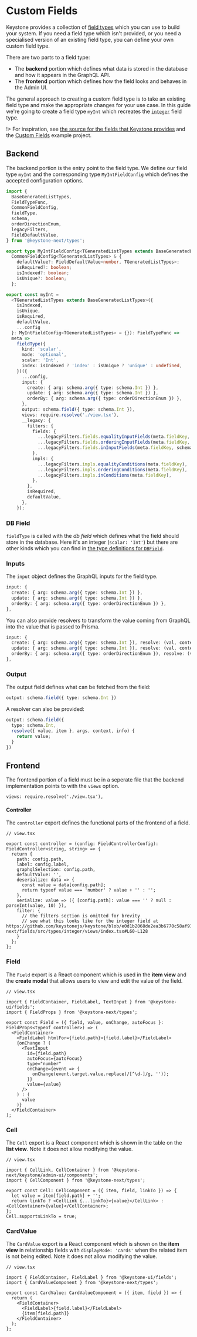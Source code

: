 
# Custom Fields

Keystone provides a collection of [field types](../apis/fields) which you can use to build your system.
If you need a field type which isn't provided, or you need a specialised version of an existing field type, you can define your own custom field type.

There are two parts to a field type:

- The **backend** portion which defines what data is stored in the database and how it appears in the GraphQL API.
- The **frontend** portion which defines how the field looks and behaves in the Admin UI.

The general approach to creating a custom field type is to take an existing field type and make the appropriate changes for your use case.
In this guide we're going to create a field type `myInt` which recreates the [`integer`](https://github.com/keystonejs/keystone/tree/master/packages-next/fields/src/types/integer) field type.

!> For inspiration, see [the source for the fields that Keystone provides](https://github.com/keystonejs/keystone/tree/master/packages-next/fields/src/types) and the [Custom Fields](https://github.com/keystonejs/keystone/tree/master/examples/custom-field) example project.

## Backend

The backend portion is the entry point to the field type.
We define our field type `myInt` and the corresponding type `MyIntFieldConfig` which defines the accepted configuration options.

```ts
import {
  BaseGeneratedListTypes,
  FieldTypeFunc,
  CommonFieldConfig,
  fieldType,
  schema,
  orderDirectionEnum,
  legacyFilters,
  FieldDefaultValue,
} from '@keystone-next/types';

export type MyIntFieldConfig<TGeneratedListTypes extends BaseGeneratedListTypes> =
  CommonFieldConfig<TGeneratedListTypes> & {
    defaultValue?: FieldDefaultValue<number, TGeneratedListTypes>;
    isRequired?: boolean;
    isIndexed?: boolean;
    isUnique?: boolean;
  };

export const myInt =
  <TGeneratedListTypes extends BaseGeneratedListTypes>({
    isIndexed,
    isUnique,
    isRequired,
    defaultValue,
    ...config
  }: MyIntFieldConfig<TGeneratedListTypes> = {}): FieldTypeFunc =>
  meta =>
    fieldType({
      kind: 'scalar',
      mode: 'optional',
      scalar: 'Int',
      index: isIndexed ? 'index' : isUnique ? 'unique' : undefined,
    })({
      ...config,
      input: {
        create: { arg: schema.arg({ type: schema.Int }) },
        update: { arg: schema.arg({ type: schema.Int }) },
        orderBy: { arg: schema.arg({ type: orderDirectionEnum }) },
      },
      output: schema.field({ type: schema.Int }),
      views: require.resolve('./view.tsx'),
      __legacy: {
        filters: {
          fields: {
            ...legacyFilters.fields.equalityInputFields(meta.fieldKey, schema.Int),
            ...legacyFilters.fields.orderingInputFields(meta.fieldKey, schema.Int),
            ...legacyFilters.fields.inInputFields(meta.fieldKey, schema.Int),
          },
          impls: {
            ...legacyFilters.impls.equalityConditions(meta.fieldKey),
            ...legacyFilters.impls.orderingConditions(meta.fieldKey),
            ...legacyFilters.impls.inConditions(meta.fieldKey),
          },
        },
        isRequired,
        defaultValue,
      },
    });
```

### DB Field

`fieldType` is called with the _db field_ which defines what the field should store in the database.
Here it's an integer (`scalar: 'Int'`) but there are other kinds which you can find in [the type definitions for `DBField`](https://github.com/keystonejs/keystone/blob/5f4ecfc4281f979456326bc1a982e9bf90327ad6/packages-next/types/src/next-fields.ts#L105-L155).

### Inputs

The `input` object defines the GraphQL inputs for the field type.

```ts
input: {
  create: { arg: schema.arg({ type: schema.Int }) },
  update: { arg: schema.arg({ type: schema.Int }) },
  orderBy: { arg: schema.arg({ type: orderDirectionEnum }) },
},
```

You can also provide resolvers to transform the value coming from GraphQL into the value that is passed to Prisma.

```ts
input: {
  create: { arg: schema.arg({ type: schema.Int }), resolve: (val, context) => val },
  update: { arg: schema.arg({ type: schema.Int }), resolve: (val, context) => val },
  orderBy: { arg: schema.arg({ type: orderDirectionEnum }), resolve: (val, context) => val },
},
```

### Output

The output field defines what can be fetched from the field:

```ts
output: schema.field({ type: schema.Int })
```

A resolver can also be provided:

```ts
output: schema.field({
  type: schema.Int,
  resolve({ value, item }, args, context, info) {
    return value;
  }
})
```

## Frontend

The frontend portion of a field must be in a seperate file that the backend implementation points to with the `views` option.

```
views: require.resolve('./view.tsx'),
```

#### Controller

The `controller` export defines the functional parts of the frontend of a field.

```tsx
// view.tsx

export const controller = (config: FieldControllerConfig): FieldController<string, string> => {
  return {
    path: config.path,
    label: config.label,
    graphqlSelection: config.path,
    defaultValue: '',
    deserialize: data => {
      const value = data[config.path];
      return typeof value === 'number' ? value + '' : '';
    },
    serialize: value => ({ [config.path]: value === '' ? null : parseInt(value, 10) }),
    filter: {
      // the filters section is omitted for brevity
      // see what this looks like for the integer field at https://github.com/keystonejs/keystone/blob/e0d1b2068de2ea3b6770c58af91221b01e6a20cf/packages-next/fields/src/types/integer/views/index.tsx#L60-L128
    }
  };
};
```

### Field

The `Field` export is a React component which is used in the **item view** and the **create modal** that allows users to view and edit the value of the field.

```tsx
// view.tsx

import { FieldContainer, FieldLabel, TextInput } from '@keystone-ui/fields';
import { FieldProps } from '@keystone-next/types';

export const Field = ({ field, value, onChange, autoFocus }: FieldProps<typeof controller>) => (
  <FieldContainer>
    <FieldLabel htmlFor={field.path}>{field.label}</FieldLabel>
    {onChange ? (
      <TextInput
        id={field.path}
        autoFocus={autoFocus}
        type="number"
        onChange={event => {
          onChange(event.target.value.replace(/[^\d-]/g, ''));
        }}
        value={value}
      />
    ) : (
      value
    )}
  </FieldContainer>
);
```

### Cell

The `Cell` export is a React component which is shown in the table on the **list view**.
Note it does not allow modifying the value.

```tsx
// view.tsx

import { CellLink, CellContainer } from '@keystone-next/keystone/admin-ui/components';
import { CellComponent } from '@keystone-next/types';

export const Cell: CellComponent = ({ item, field, linkTo }) => {
  let value = item[field.path] + '';
  return linkTo ? <CellLink {...linkTo}>{value}</CellLink> : <CellContainer>{value}</CellContainer>;
};
Cell.supportsLinkTo = true;
```

### CardValue

The `CardValue` export is a React component which is shown on the **item view** in relationship fields with `displayMode: 'cards'` when the related item is not being edited.
Note it does not allow modifying the value.

```tsx
// view.tsx

import { FieldContainer, FieldLabel } from '@keystone-ui/fields';
import { CardValueComponent } from '@keystone-next/types';

export const CardValue: CardValueComponent = ({ item, field }) => {
  return (
    <FieldContainer>
      <FieldLabel>{field.label}</FieldLabel>
      {item[field.path]}
    </FieldContainer>
  );
};
```

